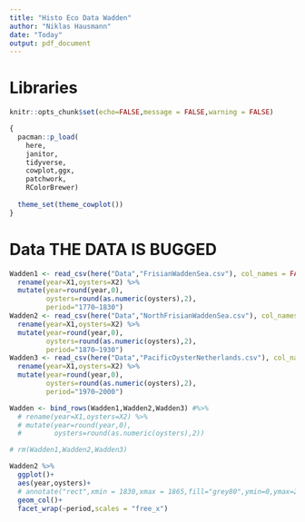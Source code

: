 ```yaml
---
title: "Histo Eco Data Wadden"
author: "Niklas Hausmann"
date: "Today"
output: pdf_document
---
```


# Libraries 
```r
knitr::opts_chunk$set(echo=FALSE,message = FALSE,warning = FALSE)

{
  pacman::p_load(
    here,
    janitor,
    tidyverse,
    cowplot,ggx,
    patchwork,
    RColorBrewer) 
  
  theme_set(theme_cowplot())
}
```

# Data THE DATA IS BUGGED

```r
Wadden1 <- read_csv(here("Data","FrisianWaddenSea.csv"), col_names = FALSE, trim_ws = FALSE) %>% 
  rename(year=X1,oysters=X2) %>% 
  mutate(year=round(year,0),
         oysters=round(as.numeric(oysters),2),
         period="1770—1830")
Wadden2 <- read_csv(here("Data","NorthFrisianWaddenSea.csv"), col_names = FALSE, trim_ws = FALSE) %>% 
  rename(year=X1,oysters=X2) %>% 
  mutate(year=round(year,0),
         oysters=round(as.numeric(oysters),2),
         period="1870—1930")
Wadden3 <- read_csv(here("Data","PacificOysterNetherlands.csv"), col_names = FALSE, trim_ws = FALSE) %>% 
  rename(year=X1,oysters=X2) %>% 
  mutate(year=round(year,0),
         oysters=round(as.numeric(oysters),2),
         period="1970—2000")

Wadden <- bind_rows(Wadden1,Wadden2,Wadden3) #%>% 
  # rename(year=X1,oysters=X2) %>% 
  # mutate(year=round(year,0),
  #        oysters=round(as.numeric(oysters),2))

# rm(Wadden1,Wadden2,Wadden3)


```


```r

Wadden2 %>% 
  ggplot()+
  aes(year,oysters)+
  # annotate("rect",xmin = 1830,xmax = 1865,fill="grey80",ymin=0,ymax=2)+
  geom_col()+
  facet_wrap(~period,scales = "free_x")
```

